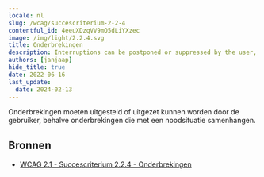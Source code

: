 ```yaml
---
locale: nl
slug: /wcag/succescriterium-2-2-4
contentful_id: 4eeuXDzqVV9mO5dLiYXzec
image: /img/light/2.2.4.svg
title: Onderbrekingen
description: Interruptions can be postponed or suppressed by the user, except interruptions involving an emergency.  
authors: [janjaap]
hide_title: true
date: 2022-06-16
last_update:
  date: 2024-02-13
---
```


<Hero
  title="Onderbrekingen"
  imageSrc="/img/light/2.2.4.svg"
  alt="WCAG 2.2.4 icon"
  prefix="Succescriterium 2.2.4"
  suffix="Niveau AAA"
/>

Onderbrekingen moeten uitgesteld of uitgezet kunnen worden door de gebruiker, behalve onderbrekingen die met een noodsituatie samenhangen.

## Bronnen

- [WCAG 2.1 - Succescriterium 2.2.4 - Onderbrekingen](https://www.w3.org/Translations/WCAG21-nl/#onderbrekingen)
